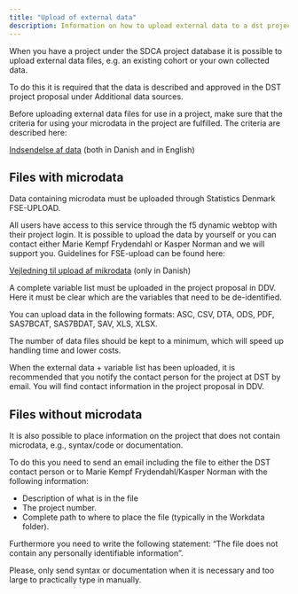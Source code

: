 ```yaml
---
title: "Upload of external data"
description: Information on how to upload external data to a dst project
---
```


When you have a project under the SDCA project database it is possible to upload external data files, e.g. an existing cohort or your own collected data.

To do this it is required that the data is described and approved in the DST project proposal under Additional data sources.

Before uploading external data files for use in a project, make sure that the criteria for using your microdata in the project are fulfilled. The criteria are described here:

[Indsendelse af data](https://www.dst.dk/da/TilSalg/Forskningsservice/Data/dataindsendelse) (both in Danish and in English)

## Files with microdata

Data containing microdata must be uploaded through Statistics Denmark FSE-UPLOAD.

All users have access to this service through the f5 dynamic webtop with their project login. It is possible to upload the data by yourself or you can contact either Marie Kempf Frydendahl or Kasper Norman and we will support you. Guidelines for FSE-upload can be found here:

[Vejledning til upload af mikrodata](https://www.dst.dk/Site/Dst/SingleFiles/GetArchiveFile.aspx?fi=3942639397&fo=0&ext=forskning) (only in Danish)

A complete variable list must be uploaded in the project proposal in DDV. Here it must be clear which are the variables that need to be de-identified.

You can upload data in the following formats: ASC, CSV, DTA, ODS, PDF, SAS7BCAT, SAS7BDAT, SAV, XLS, XLSX.

The number of data files should be kept to a minimum, which will speed up handling time and lower costs.

When the external data + variable list has been uploaded, it is recommended that you notify the contact person for the project at DST by email. You will find contact information in the project proposal in DDV.

## Files without microdata

It is also possible to place information on the project that does not contain microdata, e.g., syntax/code or documentation.

To do this you need to send an email including the file to either the DST contact person or to Marie Kempf Frydendahl/Kasper Norman with the following information:

-   Description of what is in the file
-   The project number.
-   Complete path to where to place the file (typically in the Workdata folder).

Furthermore you need to write the following statement: “The file does not contain any personally identifiable information”.

Please, only send syntax or documentation when it is necessary and too large to practically type in manually.
